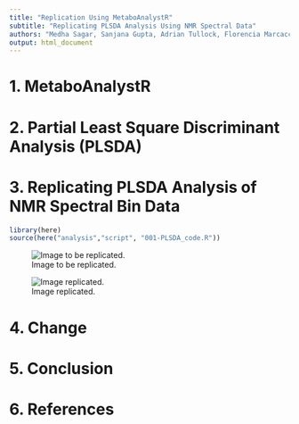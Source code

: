 ```yaml
---
title: "Replication Using MetaboAnalystR"
subtitle: "Replicating PLSDA Analysis Using NMR Spectral Data"
authors: "Medha Sagar, Sanjana Gupta, Adrian Tullock, Florencia Marcaccio, Faryal Usman" 
output: html_document
---
```


# 1. MetaboAnalystR


# 2. Partial Least Square Discriminant Analysis (PLSDA)


# 3. Replicating PLSDA Analysis of NMR Spectral Bin Data

```r
library(here)
source(here("analysis","script", "001-PLSDA_code.R"))
```

![Image to be replicated.](figures/image_to_be_replicated.jpg)


![Image replicated.](figures/pls_score3d_0_dpi72.png)

# 4. Change


# 5. Conclusion


# 6. References
